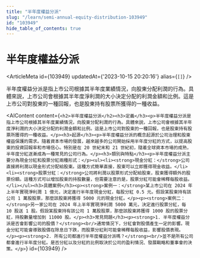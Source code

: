 ```yaml
---
title: "半年度權益分派"
slug: "/learn/semi-annual-equity-distribution-103949"
id: "103949"
hide_table_of_contents: true
---
```



# 半年度權益分派

<ArticleMeta id={103949} updatedAt={'2023-10-15 20:20:16'} alias={`[]`} />
<div className='border-solid border-b border-t-0 my-4 border-[var(--ifm-color-gray-300)]' />

半年度權益分派是指上市公司根據其半年度業績情況，向股東分配利潤的行為。具體來説，上市公司會根據其半年度淨利潤的大小決定分配的利潤金額和比例。這是上市公司對股東的一種回報，也是股東持有股票所獲得的一種收益。

<AIContent content={`<h2>半年度權益分派</h2><h3>定義</h3><p>半年度權益分派是指上市公司根據其半年度業績情況，向股東分配利潤的行為。具體來説，上市公司會根據其半年度淨利潤的大小決定分配的利潤金額和比例。這是上市公司對股東的一種回報，也是股東持有股票所獲得的一種收益。</p><h3>起源</h3><p>半年度權益分派的概念起源於公司治理和股東權益保護的需求。隨着資本市場的發展，越來越多的公司開始採用半年度分紅的方式，以提高股東的投資回報率和市場信心。特別是在 20 世紀末和 21 世紀初，隨着全球資本市場的成熟，半年度分紅逐漸成為一種常見的公司行為。</p><h3>類別與特點</h3><p>半年度權益分派主要分為現金分紅和股票分紅兩種形式：</p><ul><li><strong>現金分紅：</strong>公司直接將利潤以現金形式分配給股東。這種方式簡單直接，股東可以立即獲得現金收益。</li><li><strong>股票分紅：</strong>公司將利潤以股票形式分配給股東，股東獲得額外的股票份額。這種方式可以增加股東的持股數量，但需要注意的是，股票分紅可能會稀釋每股收益。</li></ul><h3>具體案例</h3><p><strong>案例一：</strong>某上市公司在 2024 年上半年實現淨利潤 1 億元，決定進行半年度現金分紅，每股分紅 0.5 元。假設某股東持有該公司 1 萬股股票，那麼該股東將獲得 5000 元的現金分紅。</p><p><strong>案例二：</strong>另一家公司在 2024 年上半年實現淨利潤 5000 萬元，決定進行股票分紅，每 10 股送 1 股。假設某股東持有該公司 1 萬股股票，那麼該股東將獲得 1000 股的股票分紅，持股數量增加到 11000 股。</p><h3>常見問題</h3><p><strong>1. 半年度權益分派是否會影響公司的股價？</strong><br/>通常情況下，分紅會對股價產生一定的影響。現金分紅可能會導致股價在除息日下跌，而股票分紅則可能會稀釋每股收益，影響股價表現。</p><p><strong>2. 所有公司都進行半年度權益分派嗎？</strong><br/>並不是所有公司都會進行半年度分紅。是否分紅以及分紅的比例取決於公司的盈利情況、發展戰略和董事會的決策。</p>`} id={103949} />
